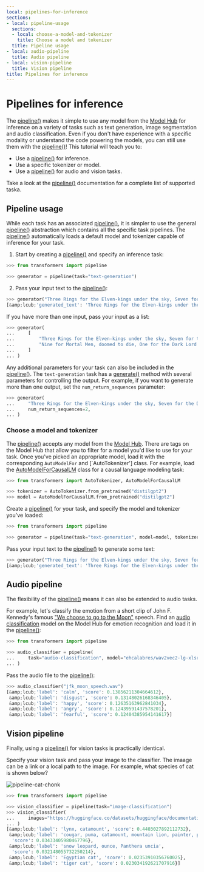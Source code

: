 ```yaml
---
local: pipelines-for-inference
sections:
- local: pipeline-usage
  sections:
  - local: choose-a-model-and-tokenizer
    title: Choose a model and tokenizer
  title: Pipeline usage
- local: audio-pipeline
  title: Audio pipeline
- local: vision-pipeline
  title: Vision pipeline
title: Pipelines for inference
---
```

<script>
</script>
<!--Copyright 2022 The HuggingFace Team. All rights reserved.

Licensed under the Apache License, Version 2.0 (the "License"); you may not use this file except in compliance with
the License. You may obtain a copy of the License at

http://www.apache.org/licenses/LICENSE-2.0

Unless required by applicable law or agreed to in writing, software distributed under the License is distributed on
an "AS IS" BASIS, WITHOUT WARRANTIES OR CONDITIONS OF ANY KIND, either express or implied. See the License for the
specific language governing permissions and limitations under the License.
-->

<h1 id="pipelines-for-inference">Pipelines for inference</h1>

The [pipeline()](/docs/transformers/pr_15624/en/main_classes/pipelines#transformers.pipeline) makes it simple to use any model from the [Model Hub](https://huggingface.co/models) for inference on a variety of tasks such as text generation, image segmentation and audio classification. Even if you don't have experience with a specific modality or understand the code powering the models, you can still use them with the [pipeline()](/docs/transformers/pr_15624/en/main_classes/pipelines#transformers.pipeline)! This tutorial will teach you to:

* Use a [pipeline()](/docs/transformers/pr_15624/en/main_classes/pipelines#transformers.pipeline) for inference.
* Use a specific tokenizer or model.
* Use a [pipeline()](/docs/transformers/pr_15624/en/main_classes/pipelines#transformers.pipeline) for audio and vision tasks.

<Tip>

Take a look at the [pipeline()](/docs/transformers/pr_15624/en/main_classes/pipelines#transformers.pipeline) documentation for a complete list of supported taska.

</Tip>

<h2 id="pipeline-usage">Pipeline usage</h2>

While each task has an associated [pipeline()](/docs/transformers/pr_15624/en/main_classes/pipelines#transformers.pipeline), it is simpler to use the general [pipeline()](/docs/transformers/pr_15624/en/main_classes/pipelines#transformers.pipeline) abstraction which contains all the specific task pipelines. The [pipeline()](/docs/transformers/pr_15624/en/main_classes/pipelines#transformers.pipeline) automatically loads a default model and tokenizer capable of inference for your task. 

1. Start by creating a [pipeline()](/docs/transformers/pr_15624/en/main_classes/pipelines#transformers.pipeline) and specify an inference task:

```py
>>> from transformers import pipeline

>>> generator = pipeline(task="text-generation")
```

2. Pass your input text to the [pipeline()](/docs/transformers/pr_15624/en/main_classes/pipelines#transformers.pipeline):

```py
>>> generator("Three Rings for the Elven-kings under the sky, Seven for the Dwarf-lords in their halls of stone")
[&amp;lcub;'generated_text': 'Three Rings for the Elven-kings under the sky, Seven for the Dwarf-lords in their halls of stone, Seven for the Iron-priests at the door to the east, and thirteen for the Lord Kings at the end of the mountain'}]
```

If you have more than one input, pass your input as a list:

```py
>>> generator(
...     [
...         "Three Rings for the Elven-kings under the sky, Seven for the Dwarf-lords in their halls of stone",
...         "Nine for Mortal Men, doomed to die, One for the Dark Lord on his dark throne",
...     ]
... )
```

Any additional parameters for your task can also be included in the [pipeline()](/docs/transformers/pr_15624/en/main_classes/pipelines#transformers.pipeline). The `text-generation` task has a [generate()](/docs/transformers/pr_15624/en/main_classes/model#transformers.generation_utils.GenerationMixin.generate) method with several parameters for controlling the output. For example, if you want to generate more than one output, set the `num_return_sequences` parameter:

```py
>>> generator(
...     "Three Rings for the Elven-kings under the sky, Seven for the Dwarf-lords in their halls of stone",
...     num_return_sequences=2,
... )
```

<h3 id="choose-a-model-and-tokenizer">Choose a model and tokenizer</h3>

The [pipeline()](/docs/transformers/pr_15624/en/main_classes/pipelines#transformers.pipeline) accepts any model from the [Model Hub](https://huggingface.co/models). There are tags on the Model Hub that allow you to filter for a model you'd like to use for your task. Once you've picked an appropriate model, load it with the corresponding `AutoModelFor` and [`AutoTokenizer'] class. For example, load the [AutoModelForCausalLM](/docs/transformers/pr_15624/en/model_doc/auto#transformers.AutoModelForCausalLM) class for a causal language modeling task:

```py
>>> from transformers import AutoTokenizer, AutoModelForCausalLM

>>> tokenizer = AutoTokenizer.from_pretrained("distilgpt2")
>>> model = AutoModelForCausalLM.from_pretrained("distilgpt2")
```

Create a [pipeline()](/docs/transformers/pr_15624/en/main_classes/pipelines#transformers.pipeline) for your task, and specify the model and tokenizer you've loaded:

```py
>>> from transformers import pipeline

>>> generator = pipeline(task="text-generation", model=model, tokenizer=tokenizer)
```

Pass your input text to the [pipeline()](/docs/transformers/pr_15624/en/main_classes/pipelines#transformers.pipeline) to generate some text:

```py
>>> generator("Three Rings for the Elven-kings under the sky, Seven for the Dwarf-lords in their halls of stone")
[&amp;lcub;'generated_text': 'Three Rings for the Elven-kings under the sky, Seven for the Dwarf-lords in their halls of stone, Seven for the Dragon-lords (for them to rule in a world ruled by their rulers, and all who live within the realm'}]
```

<h2 id="audio-pipeline">Audio pipeline</h2>

The flexibility of the [pipeline()](/docs/transformers/pr_15624/en/main_classes/pipelines#transformers.pipeline) means it can also be extended to audio tasks.

For example, let's classify the emotion from a short clip of John F. Kennedy's famous ["We choose to go to the Moon"](https://en.wikipedia.org/wiki/We_choose_to_go_to_the_Moon) speech. Find an [audio classification](https://huggingface.co/models?pipeline_tag=audio-classification) model on the Model Hub for emotion recognition and load it in the [pipeline()](/docs/transformers/pr_15624/en/main_classes/pipelines#transformers.pipeline):

```py
>>> from transformers import pipeline

>>> audio_classifier = pipeline(
...     task="audio-classification", model="ehcalabres/wav2vec2-lg-xlsr-en-speech-emotion-recognition"
... )
```

Pass the audio file to the [pipeline()](/docs/transformers/pr_15624/en/main_classes/pipelines#transformers.pipeline):

```py
>>> audio_classifier("jfk_moon_speech.wav")
[&amp;lcub;'label': 'calm', 'score': 0.13856211304664612},
 &amp;lcub;'label': 'disgust', 'score': 0.13148026168346405},
 &amp;lcub;'label': 'happy', 'score': 0.12635163962841034},
 &amp;lcub;'label': 'angry', 'score': 0.12439591437578201},
 &amp;lcub;'label': 'fearful', 'score': 0.12404385954141617}]
```

<h2 id="vision-pipeline">Vision pipeline</h2>

Finally, using a [pipeline()](/docs/transformers/pr_15624/en/main_classes/pipelines#transformers.pipeline) for vision tasks is practically identical.

Specify your vision task and pass your image to the classifier. The imaage can be a link or a local path to the image. For example, what species of cat is shown below?

![pipeline-cat-chonk](https://huggingface.co/datasets/huggingface/documentation-images/resolve/main/pipeline-cat-chonk.jpeg)

```py
>>> from transformers import pipeline

>>> vision_classifier = pipeline(task="image-classification")
>>> vision_classifier(
...     images="https://huggingface.co/datasets/huggingface/documentation-images/resolve/main/pipeline-cat-chonk.jpeg"
... )
[&amp;lcub;'label': 'lynx, catamount', 'score': 0.4403027892112732},
 &amp;lcub;'label': 'cougar, puma, catamount, mountain lion, painter, panther, Felis concolor',
  'score': 0.03433405980467796},
 &amp;lcub;'label': 'snow leopard, ounce, Panthera uncia',
  'score': 0.032148055732250214},
 &amp;lcub;'label': 'Egyptian cat', 'score': 0.02353910356760025},
 &amp;lcub;'label': 'tiger cat', 'score': 0.023034192621707916}]
```
